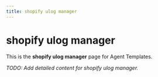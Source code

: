 ```yaml
---
title: shopify ulog manager
---
```


# shopify ulog manager

This is the **shopify ulog manager** page for Agent Templates.

_TODO: Add detailed content for shopify ulog manager._
